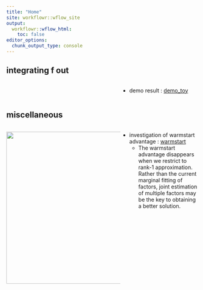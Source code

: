 ```yaml
---
title: "Home"
site: workflowr::wflow_site
output:
  workflowr::wflow_html:
    toc: false
editor_options:
  chunk_output_type: console
---
```



## integrating f out


:::: {style="display: flex;"}
::: {style="min-width: 300px; max-width: 300px"}

:::
::: {}

+ demo result : [demo_toy](demo_toy.html)

:::
::::



## miscellaneous


:::: {style="display: flex;"}
::: {style="min-width: 300px; max-width: 300px"}
<img src="https://joonsukkang.github.io/mf/figure/warmstart.Rmd/unnamed-chunk-7-1.png" width="400">
:::
::: {}

+ investigation of warmstart advantage  : [warmstart](warmstart.html)
  + The warmstart advantage disappears when we restrict to rank-1 approximation. Rather than the current marginal fitting of factors, joint estimation of multiple factors may be the key to obtaining a better solution.

:::
::::





